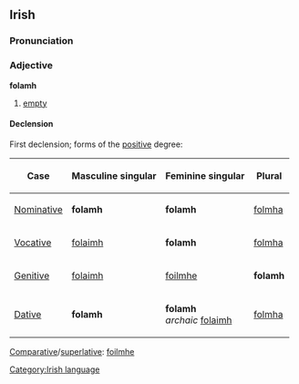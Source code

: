 ==Irish==
===Pronunciation===
{{IPA|[ˈfoləv]}}
===Adjective===
'''folamh'''
#[[empty]]
====Declension====
First declension; forms of the [[positive]] degree:
{|{{prettytable100}}
!Case
!Masculine singular
!Feminine singular
!Plural
|-
| [[Nominative]]
| '''folamh'''
| '''folamh'''
| [[folmha]]
|-
| [[Vocative]]
| [[folaimh]]
| '''folamh'''
| [[folmha]]
|-
| [[Genitive]]
| [[folaimh]]
| [[foilmhe]]
| '''folamh'''
|-
| [[Dative]]
| '''folamh'''
| '''folamh'''<br>''archaic'' [[folaimh]]
| [[folmha]]
|}

[[Comparative]]/[[superlative]]: [[foilmhe]]

[[Category:Irish language]]